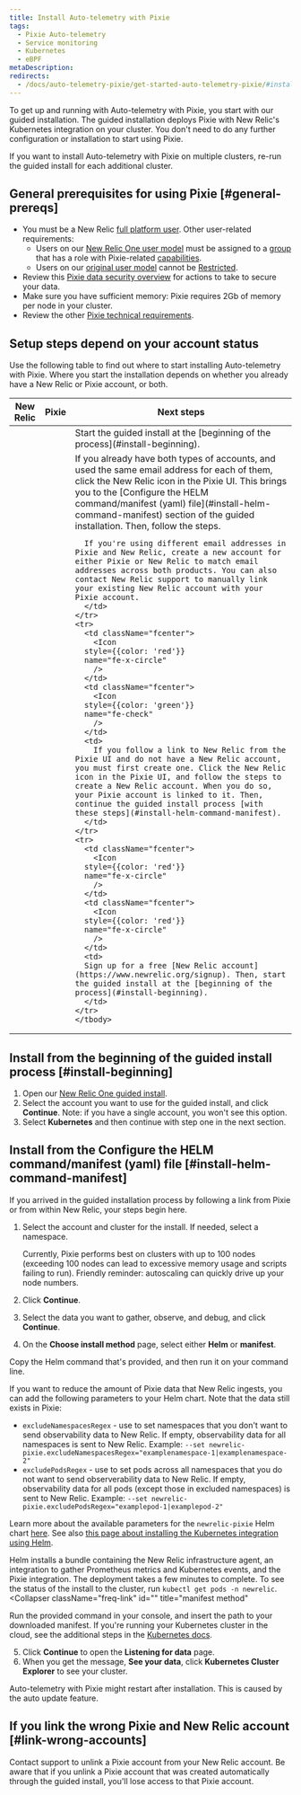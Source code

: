 ```yaml
---
title: Install Auto-telemetry with Pixie
tags:
  - Pixie Auto-telemetry
  - Service monitoring
  - Kubernetes
  - eBPF
metaDescription: 
redirects:
  - /docs/auto-telemetry-pixie/get-started-auto-telemetry-pixie/#install-auto-telemetry-with-pixie
---
```


To get up and running with Auto-telemetry with Pixie, you start with our guided installation. The guided installation deploys Pixie with New Relic's Kubernetes integration on your cluster. You don't need to do any further configuration or installation to start using Pixie.

If you want to install Auto-telemetry with Pixie on multiple clusters, re-run the guided install for each additional cluster.

## General prerequisites for using Pixie [#general-prereqs]

* You must be a New Relic [full platform user](/docs/accounts/accounts-billing/new-relic-one-user-management/new-relic-one-user-model-understand-user-structure/#user-type). Other user-related requirements: 
  * Users on our [New Relic One user model](/docs/accounts/original-accounts-billing/original-product-based-pricing/overview-changes-pricing-user-model/#user-models) must be assigned to a [group](/docs/accounts/accounts-billing/new-relic-one-user-management/new-relic-one-user-model-understand-user-structure/#groups) that has a role with Pixie-related [capabilities](/docs/accounts/accounts-billing/new-relic-one-user-management/new-relic-one-user-model-understand-user-structure/#capabilities).
  * Users on our [original user model](/docs/accounts/original-accounts-billing/original-product-based-pricing/overview-changes-pricing-user-model/#user-models) cannot be [Restricted](/docs/accounts/original-accounts-billing/original-users-roles/users-roles-original-user-model/#roles).
* Review this [Pixie data security overview](/docs/auto-telemetry-pixie/pixie-data-security-overview) for actions to take to secure your data.
* Make sure you have sufficient memory: Pixie requires 2Gb of memory per node in your cluster.
* Review the other [Pixie technical requirements](https://docs.px.dev/installing-pixie/requirements/).

## Setup steps depend on your account status

Use the following table to find out where to start installing Auto-telemetry with Pixie. Where you start the installation depends on whether you already have a New Relic or Pixie account, or both. 

<table>
  <thead>
    <tr>
      <th style={{ width: "200px" }}>
      New Relic  
      </th>
      <th>
      Pixie 
      </th>
      <th>
      Next steps  
      </th>
    </tr>
  </thead>
    <tbody>
    <tr>
      <td className="fcenter">
        <Icon
      style={{color: 'green'}}
      name="fe-check"
        />
      </td>
      <td className="fcenter">
        <Icon
      style={{color: 'red'}}
      name="fe-x-circle"
        />
      </td>
      <td>
       Start the guided install at the [beginning of the process](#install-beginning). 
      </td>
    </tr>
    <tr>
      <td className="fcenter">
        <Icon
      style={{color: 'green'}}
      name="fe-check"
        />
      </td>
      <td className="fcenter">
        <Icon
      style={{color: 'green'}}
      name="fe-check"
        />
      </td>
      <td>
      If you already have both types of accounts, and used the same email address for each of them, click the New Relic icon in the Pixie UI. This brings you to the [Configure the HELM command/manifest (yaml) file](#install-helm-command-manifest) section of the guided installation. Then, follow the steps.  

      If you're using different email addresses in Pixie and New Relic, create a new account for either Pixie or New Relic to match email addresses across both products. You can also contact New Relic support to manually link your existing New Relic account with your Pixie account.  
      </td>
    </tr>
    <tr>
      <td className="fcenter">
        <Icon
      style={{color: 'red'}}
      name="fe-x-circle"
        /> 
      </td>
      <td className="fcenter">
        <Icon
      style={{color: 'green'}}
      name="fe-check"
        /> 
      </td>
      <td>
        If you follow a link to New Relic from the Pixie UI and do not have a New Relic account, you must first create one. Click the New Relic icon in the Pixie UI, and follow the steps to create a New Relic account. When you do so, your Pixie account is linked to it. Then, continue the guided install process [with these steps](#install-helm-command-manifest).
      </td>
    </tr>
    <tr>
      <td className="fcenter">
        <Icon
      style={{color: 'red'}}
      name="fe-x-circle"
        />
      </td>
      <td className="fcenter">
        <Icon
      style={{color: 'red'}}
      name="fe-x-circle"
        />
      </td>
      <td>
      Sign up for a free [New Relic account](https://www.newrelic.org/signup). Then, start the guided install at the [beginning of the process](#install-beginning).    
      </td>
    </tr>
    </tbody>
</table>

## Install from the beginning of the guided install process [#install-beginning]

1. Open our [New Relic One guided install](https://one.newrelic.com/launcher/nr1-core.explorer?pane=eyJuZXJkbGV0SWQiOiJucjEtY29yZS5saXN0aW5nIn0=&cards[0]=eyJuZXJkbGV0SWQiOiJucjEtaW5zdGFsbC1uZXdyZWxpYy5ucjEtaW5zdGFsbC1uZXdyZWxpYyIsImFjdGl2ZUNvbXBvbmVudCI6IlZUU09LdWJlcm5ldGVzIiwiYWN0aXZlRW52aXJvbm1lbnQiOiJrdWJlcm5ldGVzIiwicGF0aCI6bnVsbCwiZW52Ijoia3ViZXJuZXRlcyJ9).
2. Select the account you want to use for the guided install, and click **Continue**.
   Note: if you have a single account, you won't see this option.
3. Select **Kubernetes** and then continue with step one in the next section.

## Install from the Configure the HELM command/manifest (yaml) file [#install-helm-command-manifest]

If you arrived in the guided installation process by following a link from Pixie or from within New Relic, your steps begin here. 

1. Select the account and cluster for the install. If needed, select a namespace.

    <Callout variant="important">
    Currently, Pixie performs best on clusters with up to 100 nodes (exceeding 100 nodes can lead to excessive memory usage and scripts failing to run). Friendly reminder: autoscaling can quickly drive up your node numbers.
    </Callout>

2. Click **Continue**.
3. Select the data you want to gather, observe, and debug, and click **Continue**.
4. On the **Choose install method** page, select either **Helm** or **manifest**. 
  
  <CollapserGroup>
  <Collapser
    className="freq-link"
    id=""
    title="Helm method"
  >
  Copy the Helm command that's provided, and then run it on your command line. 

  If you want to reduce the amount of Pixie data that New Relic ingests, you can add the following parameters to your Helm chart. Note that the data still exists in Pixie:

  * `excludeNamespacesRegex` - use to set namespaces that you don't want to send observability data to New Relic. If empty, observability data for all namespaces is sent to New Relic. Example: `--set newrelic-pixie.excludeNamespacesRegex="examplenamespace-1|examplenamespace-2"`
  * `excludePodsRegex` - use to set pods across all namespaces that you do not want to send observerability data to New Relic. If empty, observability data for all pods (except those in excluded namespaces) is sent to New Relic. Example: `--set newrelic-pixie.excludePodsRegex="examplepod-1|examplepod-2"`
  
  Learn more about the available parameters for the `newrelic-pixie` Helm chart [here](https://github.com/newrelic/helm-charts/tree/master/charts/newrelic-pixie#chart-details). See also [this page about installing the Kubernetes integration using Helm](/docs/integrations/kubernetes-integration/installation/install-kubernetes-integration-using-helm/#h2-compatibility-and-requirements).

  Helm installs a bundle containing the New Relic infrastructure agent, an integration to gather Prometheus metrics and Kubernetes events, and the Pixie integration. The deployment takes a few minutes to complete. To see the status of the install to the cluster, run `kubectl get pods -n newrelic`. 
  </Collapser>
  <Collapser
    className="freq-link"
    id=""
    title="manifest method"
  >
  Run the provided command in your console, and insert the path to your downloaded manifest. If you're running your Kubernetes cluster in the cloud, see the additional steps in the [Kubernetes docs](/docs/integrations/kubernetes-integration/installation/kubernetes-integration-install-configure/#cloud-platforms). 
  </Collapser>
</CollapserGroup>

5. Click **Continue** to open the **Listening for data** page. 
6. When you get the message, **See your data**, click **Kubernetes Cluster Explorer** to see your cluster. 

  Auto-telemetry with Pixie might restart after installation. This is caused by the auto update feature.

## If you link the wrong Pixie and New Relic account [#link-wrong-accounts]

Contact support to unlink a Pixie account from your New Relic account. Be aware that if you unlink a Pixie account that was created automatically through the guided install, you'll lose access to that Pixie account.
